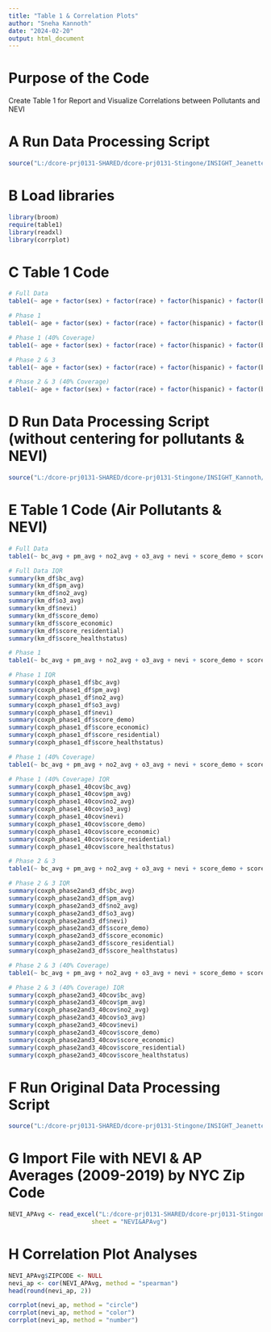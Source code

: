 ```yaml
---
title: "Table 1 & Correlation Plots"
author: "Sneha Kannoth"
date: "2024-02-20"
output: html_document
---
```


# Purpose of the Code
Create Table 1 for Report and Visualize Correlations between Pollutants and NEVI

# A Run Data Processing Script
```r
source("L:/dcore-prj0131-SHARED/dcore-prj0131-Stingone/INSIGHT_Jeanette_final/Data Processing.R")
```

# B Load libraries

```r
library(broom)
require(table1)
library(readxl)
library(corrplot)
```

# C Table 1 Code

```r

# Full Data
table1(~ age + factor(sex) + factor(race) + factor(hispanic) + factor(bmi_cat) + factor(smoke) + factor(asthma) + factor(diabetes) + factor(hyper) + factor(ards) + factor(pneumo) + factor(dialysis) + factor(vent) + factor(death), data = km_df)

# Phase 1
table1(~ age + factor(sex) + factor(race) + factor(hispanic) + factor(bmi_cat) + factor(smoke) + factor(asthma) + factor(diabetes) + factor(hyper) + factor(ards) + factor(pneumo) + factor(dialysis) + factor(vent) + factor(death), data = coxph_phase1_df)

# Phase 1 (40% Coverage)
table1(~ age + factor(sex) + factor(race) + factor(hispanic) + factor(bmi_cat) + factor(smoke) + factor(asthma) + factor(diabetes) + factor(hyper) + factor(ards) + factor(pneumo) + factor(dialysis) + factor(vent) + factor(death), data = coxph_phase1_40cov)

# Phase 2 & 3
table1(~ age + factor(sex) + factor(race) + factor(hispanic) + factor(bmi_cat) + factor(smoke) + factor(asthma) + factor(diabetes) + factor(hyper) + factor(ards) + factor(pneumo) + factor(dialysis) + factor(vent) + factor(death), data = coxph_phase2and3_df)

# Phase 2 & 3 (40% Coverage)
table1(~ age + factor(sex) + factor(race) + factor(hispanic) + factor(bmi_cat) + factor(smoke) + factor(asthma) + factor(diabetes) + factor(hyper) + factor(ards) + factor(pneumo) + factor(dialysis) + factor(vent) + factor(death), data = coxph_phase2and3_40cov)

```

# D Run Data Processing Script (without centering for pollutants & NEVI)
```r
source("L:/dcore-prj0131-SHARED/dcore-prj0131-Stingone/INSIGHT_Kannoth/Programs/Final Code/Data Processing No Centering.R")
```

# E Table 1 Code (Air Pollutants & NEVI)

```r
# Full Data
table1(~ bc_avg + pm_avg + no2_avg + o3_avg + nevi + score_demo + score_economic + score_residential + score_healthstatus, data = km_df)

# Full Data IQR
summary(km_df$bc_avg)
summary(km_df$pm_avg)
summary(km_df$no2_avg)
summary(km_df$o3_avg)
summary(km_df$nevi)
summary(km_df$score_demo)
summary(km_df$score_economic)
summary(km_df$score_residential)
summary(km_df$score_healthstatus)

# Phase 1
table1(~ bc_avg + pm_avg + no2_avg + o3_avg + nevi + score_demo + score_economic + score_residential + score_healthstatus, data = coxph_phase1_df)

# Phase 1 IQR
summary(coxph_phase1_df$bc_avg)
summary(coxph_phase1_df$pm_avg)
summary(coxph_phase1_df$no2_avg)
summary(coxph_phase1_df$o3_avg)
summary(coxph_phase1_df$nevi)
summary(coxph_phase1_df$score_demo)
summary(coxph_phase1_df$score_economic)
summary(coxph_phase1_df$score_residential)
summary(coxph_phase1_df$score_healthstatus)

# Phase 1 (40% Coverage)
table1(~ bc_avg + pm_avg + no2_avg + o3_avg + nevi + score_demo + score_economic + score_residential + score_healthstatus, data = coxph_phase1_40cov)

# Phase 1 (40% Coverage) IQR
summary(coxph_phase1_40cov$bc_avg)
summary(coxph_phase1_40cov$pm_avg)
summary(coxph_phase1_40cov$no2_avg)
summary(coxph_phase1_40cov$o3_avg)
summary(coxph_phase1_40cov$nevi)
summary(coxph_phase1_40cov$score_demo)
summary(coxph_phase1_40cov$score_economic)
summary(coxph_phase1_40cov$score_residential)
summary(coxph_phase1_40cov$score_healthstatus)

# Phase 2 & 3
table1(~ bc_avg + pm_avg + no2_avg + o3_avg + nevi + score_demo + score_economic + score_residential + score_healthstatus, data = coxph_phase2and3_df)

# Phase 2 & 3 IQR
summary(coxph_phase2and3_df$bc_avg)
summary(coxph_phase2and3_df$pm_avg)
summary(coxph_phase2and3_df$no2_avg)
summary(coxph_phase2and3_df$o3_avg)
summary(coxph_phase2and3_df$nevi)
summary(coxph_phase2and3_df$score_demo)
summary(coxph_phase2and3_df$score_economic)
summary(coxph_phase2and3_df$score_residential)
summary(coxph_phase2and3_df$score_healthstatus)

# Phase 2 & 3 (40% Coverage)
table1(~ bc_avg + pm_avg + no2_avg + o3_avg + nevi + score_demo + score_economic + score_residential + score_healthstatus, data = coxph_phase2and3_40cov)

# Phase 2 & 3 (40% Coverage) IQR
summary(coxph_phase2and3_40cov$bc_avg)
summary(coxph_phase2and3_40cov$pm_avg)
summary(coxph_phase2and3_40cov$no2_avg)
summary(coxph_phase2and3_40cov$o3_avg)
summary(coxph_phase2and3_40cov$nevi)
summary(coxph_phase2and3_40cov$score_demo)
summary(coxph_phase2and3_40cov$score_economic)
summary(coxph_phase2and3_40cov$score_residential)
summary(coxph_phase2and3_40cov$score_healthstatus)
```


# F Run Original Data Processing Script
```r
source("L:/dcore-prj0131-SHARED/dcore-prj0131-Stingone/INSIGHT_Jeanette_final/Data Processing.R")
```

# G Import File with NEVI & AP Averages (2009-2019) by NYC Zip Code
```r
NEVI_APAvg <- read_excel("L:/dcore-prj0131-SHARED/dcore-prj0131-Stingone/INSIGHT_Cong/Datasets/AP&NEVI_Merged.xlsx", 
                       sheet = "NEVI&APAvg")
```

# H Correlation Plot Analyses
```r
NEVI_APAvg$ZIPCODE <- NULL
nevi_ap <- cor(NEVI_APAvg, method = "spearman")
head(round(nevi_ap, 2))

corrplot(nevi_ap, method = "circle")
corrplot(nevi_ap, method = "color")
corrplot(nevi_ap, method = "number")

```

